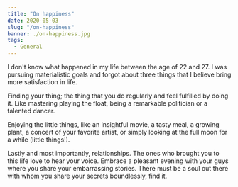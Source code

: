 ```yaml
---
title: "On happiness"
date: 2020-05-03
slug: "/on-happiness"
banner: ./on-happiness.jpg
tags:
  - General
---
```


I don't know what happened in my life between the age of 22 and 27. I was pursuing materialistic goals and forgot about three things that I believe bring more satisfaction in life.

Finding your thing; the thing that you do regularly and feel fulfilled by doing it. Like mastering playing the float, being a remarkable politician or a talented dancer.

Enjoying the little things, like an insightful movie, a tasty meal, a growing plant, a concert of your favorite artist, or simply looking at the full moon for a while (little things!).

Lastly and most importantly, relationships. The ones who brought you to this life love to hear your voice. Embrace a pleasant evening with your guys where you share your embarrassing stories. There must be a soul out there with whom you share your secrets boundlessly, find it.
